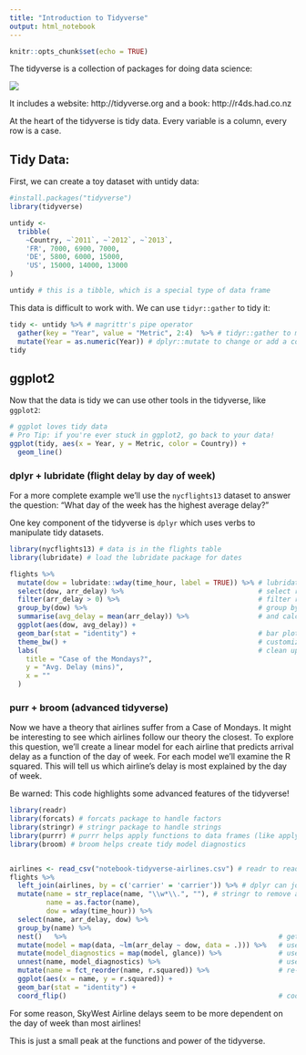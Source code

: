 ```yaml
---
title: "Introduction to Tidyverse"
output: html_notebook
---
```


```r
knitr::opts_chunk$set(echo = TRUE)
```


The tidyverse is a collection of packages for doing data science:

![](notebooks-tidyverse.png)

It includes a website: http://tidyverse.org and a book: http://r4ds.had.co.nz

At the heart of the tidyverse is tidy data. Every variable is a column, every row is a case.

## Tidy Data:

First, we can create a toy dataset with untidy data:

```r
#install.packages("tidyverse")
library(tidyverse)

untidy <- 
  tribble(
    ~Country, ~`2011`, ~`2012`, ~`2013`,
    'FR', 7000, 6900, 7000,
    'DE', 5800, 6000, 15000,
    'US', 15000, 14000, 13000
)

untidy # this is a tibble, which is a special type of data frame
```

This data is difficult to work with. We can use `tidyr::gather` to tidy it:

```r
tidy <- untidy %>% # magrittr's pipe operator
  gather(key = "Year", value = "Metric", 2:4)  %>% # tidyr::gather to make wide data tall
  mutate(Year = as.numeric(Year)) # dplyr::mutate to change or add a column
tidy
```


## ggplot2

Now that the data is tidy we can use other tools in the tidyverse, like `ggplot2`:

```r
# ggplot loves tidy data
# Pro Tip: if you're ever stuck in ggplot2, go back to your data!
ggplot(tidy, aes(x = Year, y = Metric, color = Country)) +
  geom_line()
```

### dplyr + lubridate (flight delay by day of week)

For a more complete example we'll use the `nycflights13` dataset to answer the question: "What day of the week has the highest average delay?"

One key component of the tidyverse is `dplyr` which uses verbs to manipulate tidy datasets.

```r
library(nycflights13) # data is in the flights table
library(lubridate) # load the lubridate package for dates

flights %>%
  mutate(dow = lubridate::wday(time_hour, label = TRUE)) %>% # lubridate to get week day from date object
  select(dow, arr_delay) %>%                                 # select relevant columns
  filter(arr_delay > 0) %>%                                  # filter rows on a condition
  group_by(dow) %>%                                          # group by day
  summarise(avg_delay = mean(arr_delay)) %>%                 # and calculate average delay
  ggplot(aes(dow, avg_delay)) +            
  geom_bar(stat = "identity") +                              # bar plots in ggplot2
  theme_bw() +                                               # customize the theme
  labs(                                                      # clean up the labels
    title = "Case of the Mondays?",
    y = "Avg. Delay (mins)",
    x = ""
  )
```

### purr + broom (advanced tidyverse)

Now we have a theory that airlines suffer from a Case of Mondays. It might be interesting to see which airlines follow our theory the closest. To explore this question, we'll create a linear model for each airline that predicts arrival delay as a function of the day of week. For each model we'll examine the R squared. This will tell us which airline's delay is most explained by the day of week.

Be warned: This code highlights some advanced features of the tidyverse!

```r
library(readr)
library(forcats) # forcats package to handle factors
library(stringr) # stringr package to handle strings
library(purrr) # purrr helps apply functions to data frames (like apply)
library(broom) # broom helps create tidy model diagnostics


airlines <- read_csv("notebook-tidyverse-airlines.csv") # readr to read in all kinds of data
flights %>% 
  left_join(airlines, by = c('carrier' = 'carrier')) %>% # dplyr can join tables
  mutate(name = str_replace(name, "\\w*\\.", ""), # stringr to remove abbreviations
         name = as.factor(name),
         dow = wday(time_hour)) %>%
  select(name, arr_delay, dow) %>% 
  group_by(name) %>% 
  nest()   %>%                                                    # get one list-col per airline
  mutate(model = map(data, ~lm(arr_delay ~ dow, data = .))) %>%   # use map to apply the lm to each airline
  mutate(model_diagnostics = map(model, glance)) %>%              # use broom's glance to calculate R squared for each model
  unnest(name, model_diagnostics) %>%                             # use unnest ot pull out the R squared data
  mutate(name = fct_reorder(name, r.squared)) %>%                 # re-order the airlines by R squared
  ggplot(aes(x = name, y = r.squared)) +                          
  geom_bar(stat = "identity") +
  coord_flip()                                                    # coord_flip rotates the ggplot object
```

For some reason, SkyWest Airline delays seem to be more dependent on the day of week than most airlines!

This is just a small peak at the functions and power of the tidyverse.
